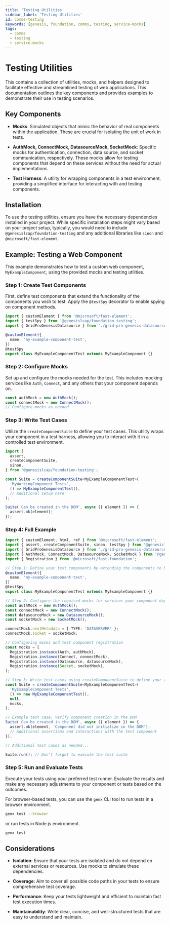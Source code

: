 ```yaml
---
title: 'Testing Utilities'
sidebar_label: 'Testing Utilities'
id: comms-testing
keywords: [genesis, foundation, comms, testing, service-mocks]
tags:
  - comms
  - testing
  - service-mocks
---
```


# Testing Utilities

This contains a collection of utilities, mocks, and helpers designed to facilitate effective and streamlined testing of web applications. This documentation outlines the key components and provides examples to demonstrate their use in testing scenarios.

## Key Components

- **Mocks**: Simulated objects that mimic the behavior of real components within the application. These are crucial for isolating the unit of work in tests.

- **AuthMock, ConnectMock, DatasourceMock, SocketMock**: Specific mocks for authentication, connection, data source, and socket communication, respectively. These mocks allow for testing components that depend on these services without the need for actual implementations.

- **Test Harness**: A utility for wrapping components in a test environment, providing a simplified interface for interacting with and testing components.

## Installation

To use the testing utilities, ensure you have the necessary dependencies installed in your project. While specific installation steps might vary based on your project setup, typically, you would need to include `@genesislcap/foundation-testing` and any additional libraries like `sinon` and `@microsoft/fast-element`.

## Example: Testing a Web Component

This example demonstrates how to test a custom web component, `MyExampleComponent`, using the provided mocks and testing utilities.

### Step 1: Create Test Components

First, define test components that extend the functionality of the components you wish to test. Apply the `@testSpy` decorator to enable spying on component methods.

```typescript
import { customElement } from '@microsoft/fast-element';
import { testSpy } from '@genesislcap/foundation-testing';
import { GridProGenesisDatasource } from './grid-pro-genesis-datasource';

@customElement({
  name: 'my-example-component-test',
})
@testSpy
export class MyExampleComponentTest extends MyExampleComponent {}
```

### Step 2: Configure Mocks

Set up and configure the mocks needed for the test. This includes mocking services like `Auth`, `Connect`, and any others that your component depends on.

```typescript
const authMock = new AuthMock();
const connectMock = new ConnectMock();
// Configure mocks as needed
```

### Step 3: Write Test Cases

Utilize the `createComponentSuite` to define your test cases. This utility wraps your component in a test harness, allowing you to interact with it in a controlled test environment.

```typescript
import {
  assert,
  createComponentSuite,
  sinon,
} from '@genesislcap/foundation-testing';

const Suite = createComponentSuite<MyExampleComponentTest>(
  'MyWorkingComponent Tests',
  () => MyExampleComponentTest(),
  // Additional setup here
);

Suite('Can be created in the DOM', async ({ element }) => {
  assert.ok(element);
});
```

### Step 4: Full Example

```typescript
import { customElement, html, ref } from '@microsoft/fast-element';
import { assert, createComponentSuite, sinon, testSpy } from '@genesislcap/foundation-testing';
import { GridProGenesisDatasource } from './grid-pro-genesis-datasource';
import { AuthMock, ConnectMock, DatasourceMock, SocketMock } from '@genesislcap/foundation-comms';
import { Registration } from '@microsoft/fast-foundation';

// Step 1: Define your test components by extending the components to be tested
@customElement({
  name: 'my-example-component-test',
})
@testSpy
export class MyExampleComponentTest extends MyExampleComponent {}

// Step 2: Configure the required mocks for services your component depends on
const authMock = new AuthMock();
const connectMock = new ConnectMock();
const datasourceMock = new DatasourceMock();
const socketMock = new SocketMock();

connectMock.nextMetadata = { TYPE: 'DATASERVER' };
connectMock.socket = socketMock;

// Configuring mocks and test component registration
const mocks = [
  Registration.instance(Auth, authMock),
  Registration.instance(Connect, connectMock),
  Registration.instance(Datasource, datasourceMock),
  Registration.instance(Socket, socketMock),
];

// Step 3: Write test cases using createComponentSuite to define your test suite
const Suite = createComponentSuite<MyExampleComponentTest>(
  'MyExampleComponent Tests',
  () => new MyExampleComponentTest(),
  null,
  mocks,
);

// Example test case: Verify component creation in the DOM
Suite('Can be created in the DOM', async ({ element }) => {
  assert.ok(element, 'Component did not initialize in the DOM');
  // Additional assertions and interactions with the test component
});

// Additional test cases as needed...

Suite.run(); // Don't forget to execute the test suite
```

### Step 5: Run and Evaluate Tests

Execute your tests using your preferred test runner. Evaluate the results and make any necessary adjustments to your component or tests based on the outcomes.

For browser-based tests, you can use the `genx` CLI tool to run tests in a browser environment.

```bash
genx test --browser
```

or run tests in Node.js environment.

```bash
genx test
```

## Considerations

- **Isolation**: Ensure that your tests are isolated and do not depend on external services or resources. Use mocks to simulate these dependencies.

- **Coverage**: Aim to cover all possible code paths in your tests to ensure comprehensive test coverage.

- **Performance**: Keep your tests lightweight and efficient to maintain fast test execution times.

- **Maintainability**: Write clear, concise, and well-structured tests that are easy to understand and maintain.
